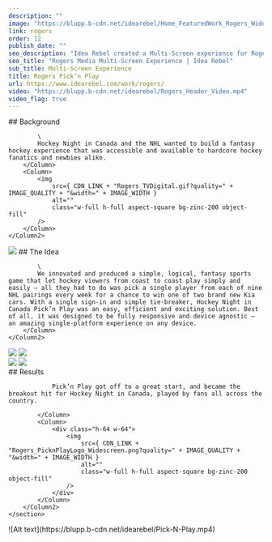 ```yaml
---
description: ""
image: "https://blupp.b-cdn.net/idearebel/Home_FeaturedWork_Rogers_Widescreen-1280x720.jpg?quality=80"
link: rogers
order: 12
publish_date: ""
seo_description: "Idea Rebel created a Multi-Screen experience for Rogers Media connecting users with the Sportsnet brand through digital with Pick ‘n Play. Check it out!"
seo_title: "Rogers Media Multi-Screen Experience | Idea Rebel"
sub_title: Multi-Screen Experience
title: Rogers Pick’n Play
url: https://www.idearebel.com/work/rogers/
video: "https://blupp.b-cdn.net/idearebel/Rogers_Header_Video.mp4"
video_flag: true
---
```


<section class="container mx-auto max-w-6xl py-10">
    <Column2>
        <Column>
            ## Background

            \
            Hockey Night in Canada and the NHL wanted to build a fantasy hockey experience that was accessible and available to hardcore hockey fanatics and newbies alike.
        </Column>
        <Column>
            <img
                src={ CDN_LINK + "Rogers_TVDigital.gif?quality=" + IMAGE_QUALITY + "&width=" + IMAGE_WIDTH }
                alt=""
                class="w-full h-full aspect-square bg-zinc-200 object-fill"
            />
        </Column>
    </Column2>
</section>
<section class="container mx-auto max-w-6xl py-10">
    <Column2>
        <Column>
            <img
                src={ CDN_LINK + "rogers_player_cards.jpg?quality=" + IMAGE_QUALITY + "&width=" + IMAGE_WIDTH }
                alt=""
                class="w-full h-full aspect-square bg-zinc-200 object-fill"
            />
        </Column>
        <Column>
            ## The Idea

            \
            We innovated and produced a simple, logical, fantasy sports game that let hockey viewers from coast to coast play simply and easily – all they had to do was pick a single player from each of nine NHL pairings every week for a chance to win one of two brand new Kia cars. With a single sign-in and simple tie-breaker, Hockey Night in Canada Pick’n Play was an easy, efficient and exciting solution. Best of all, it was designed to be fully responsive and device agnostic – an amazing single-platform experience on any device.
        </Column>
    </Column2>
</section>
<section class="container mx-auto max-w-6xl p-20 bg-secondary">
    <Column2>
        <Column>
            <img
                src={ CDN_LINK + "rogers_screenshot_1.png?quality=" + IMAGE_QUALITY + "&width=" + IMAGE_WIDTH }
                alt=""
                class="w-full h-full aspect-square bg-zinc-200 object-fill"
            />
        </Column>
        <Column>
            <img
                src={ CDN_LINK + "rogers_screenshot_2.png?quality=" + IMAGE_QUALITY + "&width=" + IMAGE_WIDTH }
                alt=""
                class="w-full h-full aspect-square bg-zinc-200 object-fill"
            />
        </Column>
    </Column2>
</section>
<section class="container mx-auto max-w-6xl p-20 bg-secondary">
    <Column2>
        <Column>
            <img
                src={ CDN_LINK + "rogers_screenshot_mobile.png?quality=" + IMAGE_QUALITY + "&width=" + IMAGE_WIDTH }
                alt=""
                class="w-full h-full aspect-square bg-zinc-200 object-fill"
            />
        </Column>
        <Column>
            <img
                src={ CDN_LINK + "rogers_screenshot_tablet.png?quality=" + IMAGE_QUALITY + "&width=" + IMAGE_WIDTH }
                alt=""
                class="w-full h-full aspect-square bg-zinc-200 object-fill"
            />
        </Column>
    </Column2>
</section>
<section class="bg-secondary mt-20">
    <section class="container mx-auto max-w-6xl py-20 flex justify-between">
        <Column2>
            <Column>
                ## Results

                Pick’n Play got off to a great start, and became the breakout hit for Hockey Night in Canada, played by fans all across the country.

            </Column>
            <Column>
                <div class="h-64 w-64">
                    <img
                        src={ CDN_LINK + "Rogers_PicknPlayLogo_Widescreen.png?quality=" + IMAGE_QUALITY + "&width=" + IMAGE_WIDTH }
                        alt=""
                        class="w-full h-full aspect-square bg-zinc-200 object-fill"
                    />
                </div>
            </Column>
        </Column2>
    </section>
</section>
<section class="container mx-auto max-w-6xl mt-20 p-20 bg-secondary">
    <Column>
        ![Alt text](https://blupp.b-cdn.net/idearebel/Pick-N-Play.mp4)
    </Column>
</section>

<section class="container mx-auto max-w-6xl p-4 md:px-0 md:py-2">
    <Column>
        <div class="flex justify-between">
            <div>
            <PreviousProject
                link="/work/infiniti-virtual-reality/"
                title="Infiniti Driver's Seat App"
            />
            </div>
            <NextProject
                link="/work/bmw-virtual-reality/"
                title="BMW Become Electric Apps"
            />
        </div>
    </Column>
</section>

